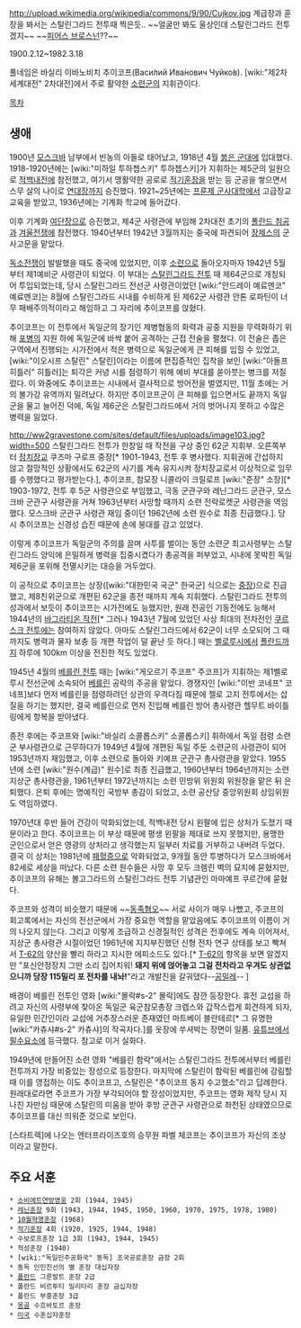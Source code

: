 http://upload.wikimedia.org/wikipedia/commons/9/90/Cujkov.jpg
계급장과 훈장을 봐서는 스탈린그라드 전투때 찍은듯.. ~~얼굴만 봐도 울상인데 스탈린그라드 전투겠지~~
~~[[피어스 브로스넌]]??~~

1900.2.12~1982.3.18

풀네임은 바실리 이바노비치 추이코프(Васи́лий Ива́нович Чуйко́в). [wiki:"제2차 세계대전" 2차대전]에서 주로 활약한 [[소련군]]의 지휘관이다.

[[목차]]

== 생애 ==
1900년 [[모스크바]] 남부에서 빈농의 아들로 태어났고, 1918년 4월 [[붉은 군대]]에 입대했다. 1918-1920년에는 [wiki:"미하일 투하쳅스키" 투하쳅스키]가 지휘하는 제5군의 일원으로 [[적백내전]]에 참전했고, 여기서 맹활약한 공로로 [[적기훈장]]을 받는 등 군공을 쌓으면서 스무 살의 나이로 [[연대장]]까지 승진했다. 1921~25년에는 [[프룬제 군사대학]]에서 고급장교 교육을 받았고, 1936년에는 기계화 학교에 들어갔다.

이후 기계화 [[여단장]]으로 승진했고, 제4군 사령관에 부임해 2차대전 초기의 [[폴란드 침공]]과 [[겨울전쟁]]에 참전했다. 1940년부터 1942년 3월까지는 중국에 파견되어 [[장제스]]의 군사고문을 맡았다.

[[독소전쟁]]이 발발했을 때도 중국에 있었지만, 이후 [[소련]]으로 돌아오자마자 1942년 5월부터 제1예비군 사령관이 되었다. 이 부대는 [[스탈린그라드 전투]] 때 제64군으로 개칭되어 투입되었는데, 당시 스탈린그라드 전선군 사령관이었던 [wiki:"안드레이 예료멘코" 예료멘코]는 8월에 스탈린그라드 시내를 수비하게 된 제62군 사령관 안톤 로파틴이  너무 패배주의적이라고 해임하고 그 자리에 추이코프를 앉혔다. 

추이코프는 이 전투에서 독일군의 장기인 제병협동의 화력과 공중 지원을 무력화하기 위해 [[포병]]의 지원 하에 독일군에 바싹 붙어 공격하는 근접 전술을 펼쳤다. 이 전술은 좁은 구역에서 진행되는 시가전에서 적은 병력으로 독일군에게 큰 피해를 입힐 수 있었고, [wiki:"이오시프 스탈린" 스탈린]이라는 이름에 편집증적인 집착을 보인 [wiki:"아돌프 히틀러" 히틀러]는 퇴각은 커녕 시를 점령하기 위해 예비 부대를 쏟아붓는 병크를 저질렀다. 이 와중에도 추이코프는 시내에서 결사적으로 방어전을 벌였지만, 11월 초에는 거의 볼가강 유역까지 밀려났다. 하지만 추이코프군이 큰 피해를 입으면서도 끝까지 독일군을 물고 늘어진 덕에, 독일 제6군은 스탈린그라드에서 거의 벗어나지 못하고 수많은 병력을 잃었다.

http://ww2gravestone.com/sites/default/files/uploads/image103.jpg?width=500
스탈린그라드 전투가 한창일 때 작전을 구상 중인 62군 지휘부. 오른쪽부터 [[정치장교]] 쿠즈마 구로프 중장[* 1901-1943, 전투 후 병사했다. 지휘권에 간섭하지 않고 절망적인 상황에서도 62군의 사기를 계속 유지시켜 정치장교로서 이상적으로 임무를 수행했다고 평가받는다.], 추이코프, 참모장 니콜라이 크릴로프 [wiki:"준장" 소장][* 1903-1972, 전투 후 5군 사령관으로 부임했고, 극동 군관구와 레닌그라드 군관구, 모스크바 군관구 사령관을 거쳐 1963년부터 사망할 때까지 소련 전략로켓군 사령관을 역임했다. 모스크바 군관구 사령관 재임 중이던 1962년에 소련 원수로 최종 진급했다.]. 당시 추이코프는 신경성 습진 때문에 손에 붕대를 감고 있었다. 

이렇게 추이코프가 독일군의 주의를 끌며 사투를 벌이는 동안 소련군 최고사령부는 스탈린그라드 양익에 은밀하게 병력을 집중시켰다가 총공격을 퍼부었고, 시내에 못박힌 독일 제6군을 포위해 전멸시키는 대승을 거두었다.

이 공적으로 추이코프는 상장([wiki:"대한민국 국군" 한국군] 식으로는 [[중장]])으로 진급했고, 제8친위군으로 개편된 62군을 종전 때까지 계속 지휘했다. 스탈린그라드 전투의 성과에서 보듯이 추이코프는 시가전에도 능했지만, 원래 전공인 기동전에도 능해서 1944년의 [[바그라티온 작전]][* 그러나 1943년 7월에 있었던 사상 최대의 전차전인 [[쿠르스크 전투]]에는 참여하지 않았다. 아마도 스탈린그라드에서 62군이 너무 소모되어 그 때까지도 병력과 물자 보충 등 개편 작업이 덜 끝난 듯 하다.] 때는 [[벨로루시]]에서 [[폴란드]]까지 하루에 100km 이상을 전진한 적도 있었다.

1945년 4월의 [[베를린 전투]] 때는 [wiki:"게오르기 주코프" 주코프]가 지휘하는 제1벨로루시 전선군에 소속되어 [[베를린]] 공략의 주공을 맡았다. 경쟁자인 [wiki:"이반 코네프" 코네프]보다 먼저 베를린을 점령하려던 상관의 우격다짐 때문에 젤로 고지 전투에서는 삽질을 하기는 했지만, 결국 베를린으로 먼저 진입해 베를린 방어 총사령관 헬무트 바이틀링에게 항복을 받아냈다.

종전 후에는 주코프와 [wiki:"바실리 소콜롭스키" 소콜롭스키] 휘하에서 독일 점령 소련군 부사령관으로 근무하다가 1949년 4월에 개편된 독일 주둔 소련군의 사령관이 되어 1953년까지 재임했고, 이후 소련으로 돌아와 키예프 군관구 총사령관을 맡았다. 1955년에 소련 [wiki:"원수(계급)" 원수]로 최종 진급했고, 1960년부터 1964년까지는 소련 지상군 총사령관을, 1961년부터 1972년까지는 소련 민방위 위원회 위원장을 맡은 뒤 은퇴했다. 은퇴 후에는 명예직인 국방부 총감이 되었고, 소련 공산당 중앙위원회 상임위원도 역임하였다.

1970년대 후반 들어 건강이 악화되었는데, 적백내전 당시 왼팔에 입은 상처가 도졌기 때문이라고 한다. 추이코프는 이 부상 때문에 평생 왼팔을 제대로 쓰지 못했지만, 용맹한 군인으로서 얻은 영광의 상처라고 생각했는지 일부러 치료를 거부하고 내버려 두었다. 결국 이 상처는 1981년에 [[패혈증]]으로 악화되었고, 9개월 동안 투병하다가 모스크바에서 82세로 세상을 떠났다. 다른 소련 원수들은 사망 후 모두 크렘린 벽의 묘지에 묻혔지만, 추이코프의 유해는 볼고그라드의 스탈린그라드 전투 기념관인 마마예프 쿠르간에 묻혔다.

주코프와 성격이 비슷했기 때문에 ~~[[동족혐오]]~~ 서로 사이가 매우 나빴고, 주코프의 회고록에서는 자신의 전선군에서 가장 중요한 역할을 맡았음에도 추이코프의 이름이 거의 나오지 않는다. 그리고 이렇게 조급하고 신경질적인 성격은 전후에도 계속 이어져서, 지상군 총사령관 시절이었던 1961년에 지지부진했던 신형 전차 연구 상태를 보고 빡쳐서 [[T-62]]의 양산을 빨리 하라고 지시한 에피소드도 있다.[* [[T-62]]의 항목을 보면 알겠지만 "포신안정장치 그딴 소리 집어치워! '''돼지 위에 얹어놓고 그걸 전차라고 우겨도 상관없으니까 당장 115밀리 포 전차를 내놔!'''"라고 개발진을 갈궈댔다--[[공밀레]]-- ]

배경이 베를린 전투인 영화 [wiki:"몰락#s-2" 몰락]에도 잠깐 등장한다. 휴전 교섭을 하려고 자신의 사령부에 찾아온 독일군 육군참모총장 크렙스와 갑작스럽게 회견하게 되자, 유일한 민간인이라 교섭에 거추장스러운 존재였던 마트베이 블란테르[* 그 유명한 [wiki:"카츄샤#s-2" 카츄샤]의 작곡자다.]를 옷장에 쑤셔박는 장면이 일품. [[유튜브]]에서 [[필수요소]]에 등극했다. 참고로 이거 실화다.

1949년에 만들어진 소련 영화 "베를린 함락"에서는 스탈린그라드 전투에서부터 베를린 전투까지 가장 비중있는 장성으로 등장한다. 마지막에 스탈린이 함락된 베를린에 강림할때 이를 영접하는 이도 추이코프고, 스탈린은 "추이코프 동지 수고했소"라고 답례한다. 원래대로라면 주코프가 가장 부각되어야 할 장성이었지만, 주코프는 영화 제작 당시 지나친 자만심 때문에 스탈린의 미움을 받아 후방 군관구 사령관으로 좌천된 상태였으므로 추이코프를 대신 띄워준 것으로 보인다.

[스타트렉]에 나오는 엔터프라이즈호의 승무원 파벨 체코프는 추이코프가 자신의 조상이라고 말한다. 

== 주요 서훈 ==
 * [[소비에트연방영웅]] 2회 (1944, 1945)
 * [[레닌훈장]] 9회 (1943, 1944, 1945, 1950, 1960, 1970, 1975, 1978, 1980)
 * [[10월혁명훈장]] (1968)
 * [[적기훈장]] 4회 (1920, 1925, 1944, 1948)
 * 수보로프훈장 1급 3회 (1943, 1944, 1945)
 * 적성훈장 (1940)
 * [wiki:"독일민주공화국" 동독] 조국공로훈장 금장 2회
 * 동독 인민친선의 별 훈장 대십자장
 * [[폴란드]] 그룬발트 훈장 2급
 * 폴란드 비르투티 밀리타리 훈장 금십자장
 * 폴란드 부흥훈장 3급
 * [[몽골]] 수흐바토르 훈장
 * [[미국]] 수훈십자훈장
